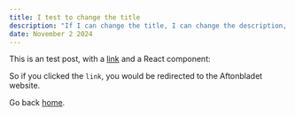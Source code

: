 ```yaml
---
title: I test to change the title
description: "If I can change the title, I can change the description, and I can change the date"
date: November 2 2024
---
```


This is an test post, with a [link](https://aftonbladet.se) and a React component:

So if you clicked the `link`, you would be redirected to the Aftonbladet website.

Go back [home](/).